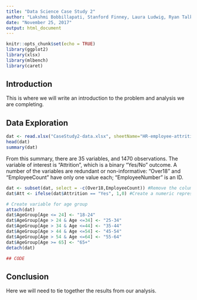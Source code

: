 ---
title: "Data Science Case Study 2"
author: "Lakshmi Bobbillapati, Stanford Finney, Laura Ludwig, Ryan Talk"
date: "November 25, 2017"
output: html_document
---

```{r setup, include=FALSE}
knitr::opts_chunk$set(echo = TRUE)
library(ggplot2)
library(xlsx)
library(mlbench)
library(caret)
```

## Introduction

This is where we will write an introduction to the problem and analysis we are completing.

## Data Exploration

```{r gather}
dat <- read.xlsx("CaseStudy2-data.xlsx", sheetName="HR-employee-attrition Data")
head(dat)
summary(dat)
```

From this summary, there are 35 variables, and 1470 observations. The variable of interest is "Attrition", which is a binary "Yes/No" outcome. A number of the variables are redundant or non-informative: "Over18" and "EmployeeCount" have only one value each; "EmployeeNumber" is an ID. 

```{r clean}
dat <- subset(dat, select = -c(Over18,EmployeeCount)) #Remove the columns that do not give any useful information.
dat$Att <- ifelse(dat$Attrition == "Yes", 1,0) #Create a numeric representation of Attrition (1=Yes, 0=No)

# Create variable for age group
attach(dat)
dat$AgeGroup[Age <= 24] <- "18-24"
dat$AgeGroup[Age > 24 & Age <=34] <- "25-34"
dat$AgeGroup[Age > 34 & Age <=44] <- "35-44"
dat$AgeGroup[Age > 44 & Age <=54] <- "45-54"
dat$AgeGroup[Age > 54 & Age <=64] <- "55-64"
dat$AgeGroup[Age >= 65] <- "65+"
detach(dat)
```

```{r vet}
## CODE

```

## Conclusion
Here we will need to tie together the results from our analysis.


